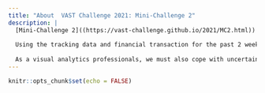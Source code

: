 ```yaml
---
title: "About  VAST Challenge 2021: Mini-Challenge 2"
description: |
  [Mini-Challenge 2]((https://vast-challenge.github.io/2021/MC2.html)) asks us to analyze movement and tracking data. GAStech provides many of their employees with company cars for their personal and professional use, but unbeknownst to the employees, the cars are equipped with GPS tracking devices. The company provides Kronos Kares benefit card to GASTech employees by giving them discounts and rewards in exchange for collecting information about their credit card purchases and preferences as recorded on loyalty cards.
  
  Using the tracking data and financial transaction for the past 2 weeks leading to the disappearance of some company employees, our mission is to identify which GASTech employees made which purchases and identify suspicious patterns of behavior. 
  
  As a visual analytics professionals, we must also cope with uncertainties that result from missing, conflicting, and imperfect data to make recommendations for further investigation.
---
```


```r
knitr::opts_chunk$set(echo = FALSE)
```

